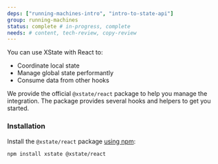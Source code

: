 ```yaml
---
deps: ["running-machines-intro", "intro-to-state-api"]
group: running-machines
status: complete # in-progress, complete
needs: # content, tech-review, copy-review
---
```


You can use XState with React to:

- Coordinate local state
- Manage global state performantly
- Consume data from other hooks

We provide the official `@xstate/react` package to help you manage the integration. The package provides several hooks and helpers to get you started.

### Installation

Install the `@xstate/react` package [using npm](https://developer.mozilla.org/en-US/docs/Learn/Tools_and_testing/Understanding_client-side_tools/Command_line#adding_powerups):

```bash
npm install xstate @xstate/react
```
